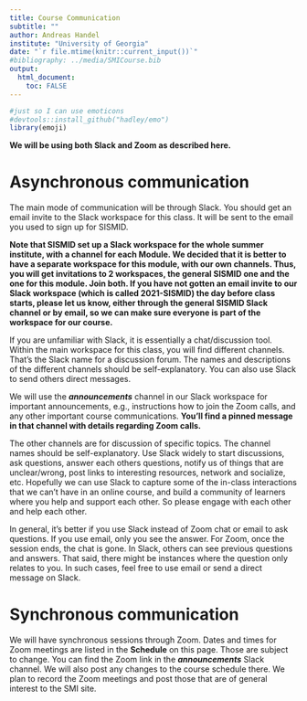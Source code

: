 ```yaml
---
title: Course Communication
subtitle: ""
author: Andreas Handel
institute: "University of Georgia"
date: "`r file.mtime(knitr::current_input())`"
#bibliography: ../media/SMICourse.bib
output: 
  html_document:
    toc: FALSE
---
```




```r
#just so I can use emoticons
#devtools::install_github("hadley/emo")
library(emoji)
```


**We will be using both Slack and Zoom as described here.**


# Asynchronous communication

The main mode of communication will be through Slack. You should get an email invite to the Slack workspace for this class. It will be sent to the email you used to sign up for SISMID.

**Note that SISMID set up a Slack workspace for the whole summer institute, with a channel for each Module. We decided that it is better to have a separate workspace for this module, with our own channels. Thus, you will get invitations to 2 workspaces, the general SISMID one and the one for this module. Join both. If you have not gotten an email invite to our Slack workspace (which is called 2021-SISMID) the day before class starts, please let us know, either through the general SISMID Slack channel or by email, so we can make sure everyone is part of the workspace for our course.**

If you are unfamiliar with Slack, it is essentially a chat/discussion tool. Within the main workspace for this class, you will find different channels. That's the Slack name for a discussion forum. The names and descriptions of the different channels should be self-explanatory. You can also use Slack to send others direct messages.  

We will use the _**announcements**_ channel in our Slack workspace for important announcements, e.g., instructions how to join the Zoom calls, and any other important course communications. **You'll find a pinned message in that channel with details regarding Zoom calls.**

The other channels are for discussion of specific topics. The channel names should be self-explanatory. Use Slack widely to start discussions, ask questions, answer each others questions, notify us of things that are unclear/wrong, post links to interesting resources, network and socialize, etc. Hopefully we can use Slack to capture some of the in-class interactions that we can't have in an online course, and build a community of learners where you help and support each other. So please engage with each other and help each other. 

In general, it's better if you use Slack instead of Zoom chat or email to ask questions. If you use email, only you see the answer. For Zoom, once the session ends, the chat is gone. In Slack, others can see previous questions and answers. That said, there might be instances where the question only relates to you. In such cases, feel free to use email or send a direct message on Slack. 


# Synchronous communication

We will have synchronous sessions through Zoom. Dates and times for Zoom meetings are listed in the __Schedule__ on this page. Those are subject to change. You can find the Zoom link in the _**announcements**_  Slack channel. We will also post any changes to the course schedule there. We plan to record the Zoom meetings and post those that are of general interest to the SMI site.




